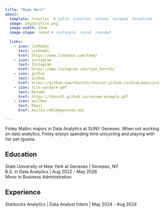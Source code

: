 ```yaml
---
title: "Ryan Horn"
about:
  template: trestles  # jolla  trestles  solana  marquee  broadside
  image: img/profile.png
  image-width: 15em
  image-shape: round # rectangle  round  rounded
  
  links:
    - icon: linkedin
      text: LinkedIn
      href: https://www.linkedin.com/feed/
    - icon: instagram
      text: Instagram
      href: https://www.instagram.com/ryan_horn15/
    - icon: github
      text: GitHub
      href: https://github.com/rhorn15/rhorn15.github.io/blob/main/project.qmd
    - icon: file-earmark-pdf
      text: Resumé
      href: https://rhorn15.github.io/resume-example.pdf
    - icon: mailbox
      text: Email
      href: mailto:rmh14@geneseo.edu

---
```



Finley Malloc majors in Data Analytics at SUNY Geneseo. When not working on data analytics, Finley enjoys spending time unicycling and playing with her pet iguana.

## Education

State University of New York at Geneseo | Geneseo, NY <br>
B.S. in Data Analytics | Aug 2022 - May 2026 <br>
Minor in Business Administration 

## Experience

Starbucks Analytics | Data Analyst Intern | May 2024 - Aug 2024


